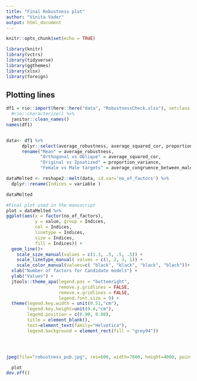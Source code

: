 ```yaml
---
title: "Final Robustness plot"
author: "Vinita Vader"
output: html_document
---
```


```r
knitr::opts_chunk$set(echo = TRUE)

library(knitr)
library(vctrs)
library(tidyverse)
library(ggthemes)
library(xlsx)
library(foreign)
```

## Plotting lines
```r
df1 = rio::import(here::here("data", "RobustnessCheck.xlsx"), setclass = "tbl_df", sheet = "final_plot") %>% 
  #rio::characterize() %>% 
  janitor::clean_names()
names(df1)


data<- df1 %>% 
      dplyr::select(average_robustness, average_squared_cor, proportion_variance, average_congruence_between_male_and_female_targets,no_of_factors) %>% 
      rename("Mean" = average_robustness,
             "Orthogonal vs Oblique" = average_squared_cor,
             "Original vs Ipsatized" = proportion_variance,
             "Female vs Male targets" = average_congruence_between_male_and_female_targets)

dataMelted <- reshape2::melt(data, id.var='no_of_factors') %>% 
  dplyr::rename(Indices = variable )

dataMelted

#Final plot used in the manuscript
plot = dataMelted %>% 
ggplot(aes(x = factor(no_of_factors), 
           y = value, group = Indices, 
           col = Indices, 
           linetype = Indices, 
           size = Indices, 
           fill = Indices)) +
  geom_line()+ 
    scale_size_manual(values = c(1.3, .5, .5, .5)) +
    scale_linetype_manual( values = c(1, 2, 3, 1)) +
    scale_color_manual(values=c( "black", "black", "black", "black"))+
  xlab("Number of factors for Candidate models") +
  ylab("Values") +
  jtools::theme_apa(legend.pos = "bottomright", 
                    remove.y.gridlines = FALSE, 
                    remove.x.gridlines = FALSE, 
                    legend.font.size = 9) +
  theme(legend.key.width = unit(0.51,"cm"),
        legend.key.height=unit(0.4,"cm"),
        legend.position = c(0.90, 0.08), 
        title = element_blank(),
        text=element_text(family="Helvetica"), 
        legend.background = element_rect(fill = "grey94"))




jpeg(file="robustness_pub.jpg", res=600, width=7600, height=4000, pointsize=10,type="cairo", antialias="subpixel")

  plot
dev.off()
```

